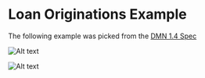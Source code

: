 
<Meta title="MDX/Loan Originations Example" of={LoanOriginations} />

# Loan Originations Example

The following example was picked from the [DMN 1.4 Spec](https://www.omg.org/spec/DMN/1.4/Beta1/PDF#page=180)

<Canvas>
  <Story of={LoanOriginations.Base} />
</Canvas>

<p>
  <img src={dmnImage} alt="Alt text" title="title" />
</p>

<p>
  <img src={dataTypesImage} alt="Alt text" title="title" />
</p>
